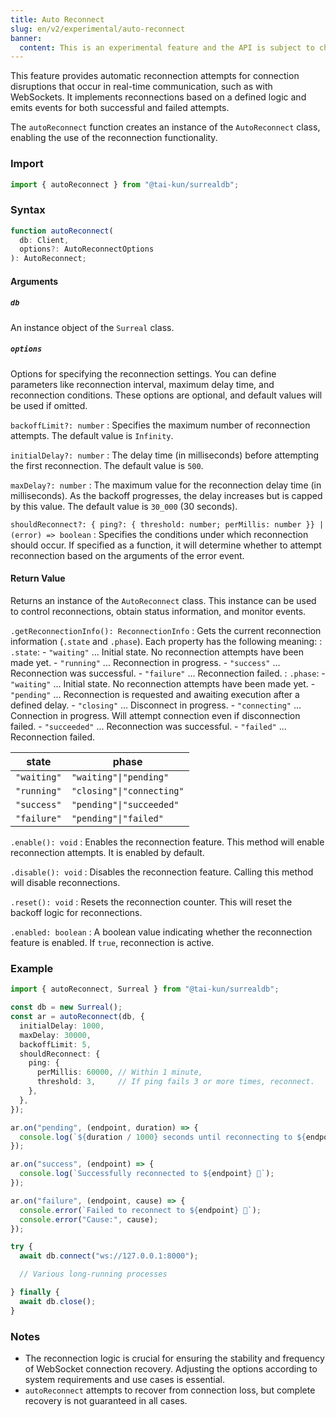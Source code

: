 ```yaml
---
title: Auto Reconnect
slug: en/v2/experimental/auto-reconnect
banner:
  content: This is an experimental feature and the API is subject to change.
---
```


This feature provides automatic reconnection attempts for connection disruptions that occur in real-time communication, such as with WebSockets. It implements reconnections based on a defined logic and emits events for both successful and failed attempts.

The `autoReconnect` function creates an instance of the `AutoReconnect` class, enabling the use of the reconnection functionality.

### Import

```ts
import { autoReconnect } from "@tai-kun/surrealdb";
```

### Syntax

```ts
function autoReconnect(
  db: Client, 
  options?: AutoReconnectOptions
): AutoReconnect;
```

#### Arguments

##### `db`

An instance object of the `Surreal` class.

##### `options`

Options for specifying the reconnection settings. You can define parameters like reconnection interval, maximum delay time, and reconnection conditions. These options are optional, and default values will be used if omitted.

`backoffLimit?: number`
:   Specifies the maximum number of reconnection attempts. The default value is `Infinity`.

`initialDelay?: number`
:   The delay time (in milliseconds) before attempting the first reconnection. The default value is `500`.

`maxDelay?: number`
:   The maximum value for the reconnection delay time (in milliseconds). As the backoff progresses, the delay increases but is capped by this value. The default value is `30_000` (30 seconds).

`shouldReconnect?: { ping?: { threshold: number; perMillis: number }} | (error) => boolean`
:   Specifies the conditions under which reconnection should occur. If specified as a function, it will determine whether to attempt reconnection based on the arguments of the error event.

#### Return Value

Returns an instance of the `AutoReconnect` class. This instance can be used to control reconnections, obtain status information, and monitor events.

`.getReconnectionInfo(): ReconnectionInfo`
:   Gets the current reconnection information (`.state` and `.phase`). Each property has the following meaning:
:   `.state`:
    - `"waiting"` ... Initial state. No reconnection attempts have been made yet.
    - `"running"` ... Reconnection in progress.
    - `"success"` ... Reconnection was successful.
    - `"failure"` ... Reconnection failed.
:   `.phase`:
    - `"waiting"`    ... Initial state. No reconnection attempts have been made yet.
    - `"pending"`    ... Reconnection is requested and awaiting execution after a defined delay.
    - `"closing"`    ... Disconnect in progress. 
    - `"connecting"` ... Connection in progress. Will attempt connection even if disconnection failed.
    - `"succeeded"`  ... Reconnection was successful.
    - `"failed"`     ... Reconnection failed.

| state       | phase                     |
| ----------- | ------------------------- |
| `"waiting"` | `"waiting"\|"pending"`    |
| `"running"` | `"closing"\|"connecting"` |
| `"success"` | `"pending"\|"succeeded"`  |
| `"failure"` | `"pending"\|"failed"`     |

`.enable(): void`
:   Enables the reconnection feature. This method will enable reconnection attempts. It is enabled by default.

`.disable(): void`
:   Disables the reconnection feature. Calling this method will disable reconnections.

`.reset(): void`
:   Resets the reconnection counter. This will reset the backoff logic for reconnections.

`.enabled: boolean`
:   A boolean value indicating whether the reconnection feature is enabled. If `true`, reconnection is active.

### Example

```ts
import { autoReconnect, Surreal } from "@tai-kun/surrealdb";

const db = new Surreal();
const ar = autoReconnect(db, {
  initialDelay: 1000,
  maxDelay: 30000,
  backoffLimit: 5,
  shouldReconnect: {
    ping: {
      perMillis: 60000, // Within 1 minute,
      threshold: 3,     // If ping fails 3 or more times, reconnect.
    },
  },
});

ar.on("pending", (endpoint, duration) => {
  console.log(`${duration / 1000} seconds until reconnecting to ${endpoint}...`);
});

ar.on("success", (endpoint) => {
  console.log(`Successfully reconnected to ${endpoint} 🎉`);
});

ar.on("failure", (endpoint, cause) => {
  console.error(`Failed to reconnect to ${endpoint} 🤯`);
  console.error("Cause:", cause);
});

try {
  await db.connect("ws://127.0.0.1:8000");

  // Various long-running processes

} finally {
  await db.close();
}
```

### Notes

- The reconnection logic is crucial for ensuring the stability and frequency of WebSocket connection recovery. Adjusting the options according to system requirements and use cases is essential.
- `autoReconnect` attempts to recover from connection loss, but complete recovery is not guaranteed in all cases.

